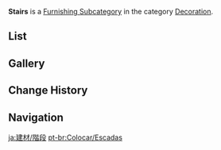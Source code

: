 {{Terminology Infobox
|title        = Stairs
|image        = Icon Housing Decoration Stairs.png
|type         = Item Groups
|type2        = Furnishing Subcategories
|type3        = Interior Furnishings
|type4        = Decoration
}}
'''Stairs''' is a [[Furnishing Subcategory]] in the category [[Decoration]].

==List==
{{Furnishings by Category Table
|Decoration Stairs
|nocategory=1
|noload=1
|version=1}}

==Gallery==
{{Furnishings by Category Gallery|Decoration Stairs}}

==Change History==
{{Change History|1.5}}

==Navigation==
{{Furnishing Navbox|interior}}

[[Category:Decoration Stairs| ]]

[[ja:建材/階段]]
[[pt-br:Colocar/Escadas]]